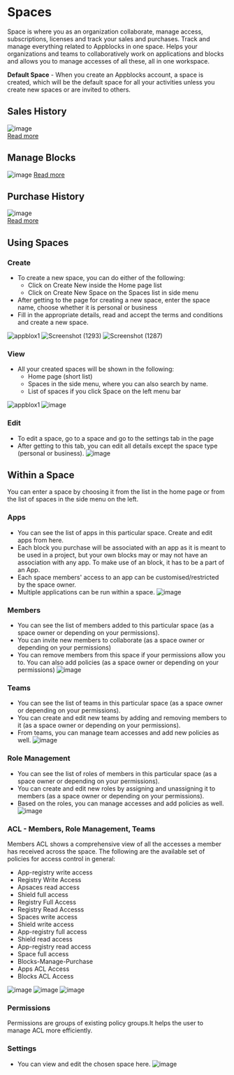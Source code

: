 # Spaces

Space is where you as an organization collaborate, manage access, subscriptions, licenses and track your sales and purchases. Track and manage everything related to Appblocks in one space. Helps your organizations and teams to collaboratively work on applications and blocks and allows you to manage accesses of all these, all in one workspace.

**Default Space** - When you create an Appblocks account, a space is created, which will be the default space for all your activities unless you create new spaces or are invited to others.

## Sales History  
![image](https://user-images.githubusercontent.com/33730398/218027212-4af0b9b5-b310-440e-887d-47ee270a416c.png)  
[Read more](https://docs.appblocks.com/docs/Sales%20and%20Purchases/Tracking%20your%20Sales%20and%20Orders#sales-history)  
## Manage Blocks
![image](https://user-images.githubusercontent.com/33730398/218026752-88d59e04-20c5-46b0-8ea7-fd49d8a9df85.png)
[Read more](https://docs.appblocks.com/docs/Sales%20and%20Purchases/Tracking%20your%20Sales%20and%20Orders#manage-blocks)  
## Purchase History  
![image](https://user-images.githubusercontent.com/33730398/218027463-764fd4f2-4b99-4b2e-8d7a-55cc8b1c9e31.png)  
[Read more](https://docs.appblocks.com/docs/Sales%20and%20Purchases/Tracking%20your%20Sales%20and%20Orders#purchase-history)  
## Using Spaces
### Create
* To create a new space, you can do either of the following:
    * Click on Create New inside the Home page list
    * Click on Create New Space on the Spaces list in side menu
* After getting to the page for creating a new space, enter the space name, choose whether it is personal or business
* Fill in the appropriate details, read and accept the terms and conditions and create a new space.

 ![appblox1](https://user-images.githubusercontent.com/97872852/203815423-ab340f16-f85d-454a-9d16-aec76055d569.png)
![Screenshot (1293)](https://user-images.githubusercontent.com/97872852/203817026-726c1e40-b25c-4f7b-a354-8067275ca9fb.png)
![Screenshot (1287)](https://user-images.githubusercontent.com/97872852/203817110-6dfde0c1-cd70-456f-9f64-f3085f8afad0.png)

### View
* All your created spaces will be shown in the following:
    * Home page (short list)
    * Spaces in the side menu, where you can also search by name.
    * List of spaces if you click Space on the left menu bar

![appblox1](https://user-images.githubusercontent.com/97872852/203819120-ba567b84-d94d-4a7d-9e4b-c54b4a8911fc.png)
![image](https://user-images.githubusercontent.com/33730398/217849349-ff497bee-e8f8-4def-a295-17198a61fbea.png)

### Edit
* To edit a space, go to a space and go to the settings tab in the page
* After getting to this tab, you can edit all details except the space type (personal or business).
![image](https://user-images.githubusercontent.com/33730398/217850797-8353f1d0-eb12-434c-873f-785295b1abe1.png)


<!-- ### Delete
* For now, Spaces deletion is not supported -->

## Within a Space
You can enter a space by choosing it from the list in the home page or from the list of spaces in the side menu on the left.

### Apps
* You can see the list of apps in this particular space. Create and edit apps from here.
* Each block you purchase will be associated with an app as it is meant to be used in a project, but your own blocks may or may not have an association with any app. To make use of an block, it has to be a part of an App.
* Each space members' access to an app can be customised/restricted by the space owner.
* Multiple applications can be run within a space.
![image](https://user-images.githubusercontent.com/33730398/218028572-159741c0-7d75-47f0-b48c-83ba0f02815f.png)

### Members
* You can see the list of members added to this particular space (as a space owner or depending on your permissions). 
* You can invite new members to collaborate (as a space owner or depending on your permissions)
* You can remove members from this space if your permissions allow you to. You can also add policies (as a space owner or depending on your permissions)
![image](https://user-images.githubusercontent.com/33730398/218029045-be34fb44-9641-4365-87f1-c8adbccacd13.png)

### Teams
* You can see the list of teams in this particular space (as a space owner or depending on your permissions). 
* You can create and edit new teams by adding and removing members to it (as a space owner or depending on your permissions).
* From teams, you can manage team accesses and add new policies as well.
![image](https://user-images.githubusercontent.com/33730398/218075767-95eeee1b-cf07-49b2-8538-07db66eec6eb.png)


### Role Management
* You can see the list of roles of members in this particular space (as a space owner or depending on your permissions).
* You can create and edit new roles by assigning and unassigning it to members (as a space owner or depending on your permissions).
* Based on the roles, you can manage accesses and add policies as well.
![image](https://user-images.githubusercontent.com/33730398/218075877-7dc0ae2f-01cf-4548-94e1-75afeaaa4b93.png)


### ACL - Members, Role Management, Teams
Members ACL shows a comprehensive view of all the accesses a member has received across the space. The following are the available set of policies for access control in general:
* App-registry write access
* Registry Write Access
* Apsaces read access
* Shield full access
* Registry Full Access
* Registry Read Accesss
* Spaces write access
* Shield write access
* App-registry full access
* Shield read access
* App-registry read access
* Space full access
* Blocks-Manage-Purchase
* Apps ACL Access
* Blocks ACL Access

![image](https://user-images.githubusercontent.com/33730398/218034862-77a2f0cb-de58-437c-9dce-9ea53a9c3eb9.png)
![image](https://user-images.githubusercontent.com/33730398/218077823-274e38a8-e10a-43ec-a8a3-bf680ab631f7.png)
![image](https://user-images.githubusercontent.com/33730398/218077988-db118f33-f4a2-4f06-8eb7-0223d69ab50b.png)

### Permissions
Permissions are groups of existing policy groups.It helps the user to manage ACL more efficiently.
<!-- For example, it can help us to group non entity-based and entity-based policy groups into a single permission.Entities can also be attached to permissions. -->

### Settings
* You can view and edit the chosen space here.
![image](https://user-images.githubusercontent.com/33730398/218076047-88146b80-9b82-4917-ba88-fdc5f668b3bb.png)


